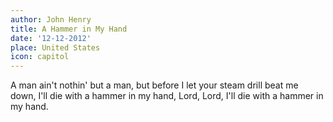 ```yaml
---
author: John Henry
title: A Hammer in My Hand
date: '12-12-2012'
place: United States
icon: capitol
---
```


A man ain't nothin' but a man, but before I let your steam drill beat me down,
I'll die with a hammer in my hand, Lord, Lord, I'll die with a hammer in my
hand.

